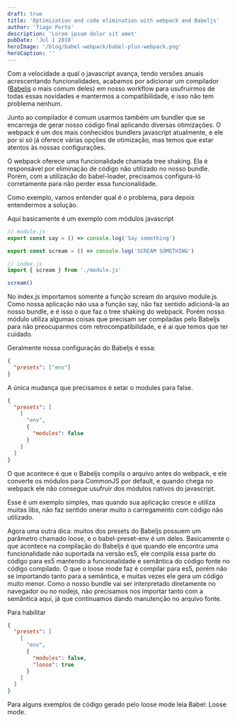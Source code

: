 ```yaml
---
draft: true
title: 'Optimization and code elimination with webpack and Babeljs'
author: 'Tiago Porto'
description: 'Lorem ipsum dolor sit amet'
pubDate: 'Jul 1 2018'
heroImage: '/blog/babel-webpack/babel-plus-webpack.png'
heroCaption: ''
---
```


Com a velocidade a qual o javascript avança, tendo versões anuais acrescentando
funcionalidades, acabamos por adicionar um compilador ([Babeljs](https://babeljs.io/)
o mais comum deles) em nosso workflow para usufruirmos de todas essas novidades
e mantermos a compatibilidade, e isso não tem problema nenhum.

Junto ao compilador é comum usarmos também um bundler que se encarrega de gerar nosso código final aplicando diversas otimizações. O webpack é um dos mais conhecidos bundlers javascript atualmente, e ele por si só já oferece várias opções de otimização, mas temos que estar atentos às nossas configurações.

O webpack oferece uma funcionalidade chamada tree shaking. Ela é responsável por eliminação de código não utilizado no nosso bundle. Porém, com a utilização do babel-loader, precisamos configura-ló corretamente para não perder essa funcionalidade.

Como exemplo, vamos entender qual é o problema, para depois entendermos a solução.

Aqui basicamente é um exemplo com módulos javascript

```js
// module.js
export const say = () => console.log('Say something')

export const scream = () => console.log('SCREAM SOMETHING')
```

```js
// index.js
import { scream } from './module.js'

scream()
```

No index.js importamos somente a função scream do arquivo module.js. Como nossa aplicação não usa a função say, não faz sentido adicioná-la ao nosso bundle, e é isso o que faz o tree shaking do webpack. Porém nosso módulo utiliza algumas coisas que precisam ser compiladas pelo Babeljs para não preocuparmos com retrocompatibilidade, e é ai que temos que ter cuidado.

Geralmente nossa configuração do Babeljs é essa:

```json
{
  "presets": ["env"]
}
```

A única mudança que precisamos é setar o modules para false.

```json
{
  "presets": [
    [
      "env",
      {
        "modules": false
      }
    ]
  ]
}
```

O que acontece é que o Babeljs compila o arquivo antes do webpack, e ele converte os módulos para CommonJS por default, e quando chega no webpack ele não consegue usufruir dos módulos nativos do javascript.

Esse é um exemplo simples, mas quando sua aplicação cresce e utiliza muitas libs, não faz sentido onerar muito o carregamento com código não utilizado.

Agora uma outra dica: muitos dos presets do Babeljs possuem um parâmetro chamado loose, e o babel-preset-env é um deles. Basicamente o que acontece na compilação do Babeljs é que quando ele encontra uma funcionalidade não suportada na versão es5, ele compila essa parte do código para es5 mantendo a funcionalidade e semântica do código fonte no código compilado. O que o loose mode faz é compilar para es5, porém não se importando tanto para a semântica, e muitas vezes ele gera um código muito menor. Como o nosso bundle vai ser interpretado diretamente no navegador ou no nodejs, não precisamos nos importar tanto com a semântica aqui, já que continuamos dando manutenção no arquivo fonte.

Para habilitar

```json
{
  "presets": [
    [
      "env",
      {
        "modules": false,
        "loose": true
      }
    ]
  ]
}
```

Para alguns exemplos de código gerado pelo loose mode leia Babel: Loose mode.
